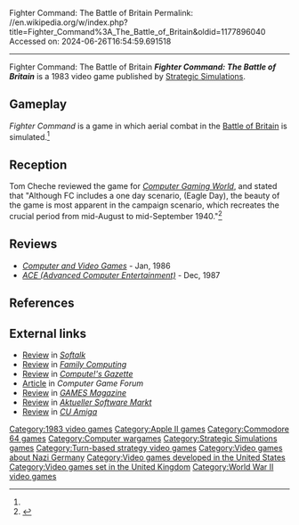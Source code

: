 Fighter Command: The Battle of Britain
Permalink: //en.wikipedia.org/w/index.php?title=Fighter_Command%3A_The_Battle_of_Britain&oldid=1177896040
Accessed on: 2024-06-26T16:54:59.691518



------
Fighter Command: The Battle of Britain
{{More footnotes needed|date=September 2023}}
{{italic title}}
{{Short description|1983 combat flight simulator}}
{{Infobox video game
| collapsible = 
| state = 
| italic title = 
| title = Fighter Command: The Battle of Britain
| image = Fighter Command cover.jpg
| alt = 
| caption = 
| developer = 
| publisher = [[Strategic Simulations]]
| series = 
| engine = 
| platforms = [[Apple II]], [[Commodore 64]]
| released = 1983
| genre = 
| modes = 
}}
'''''Fighter Command: The Battle of Britain''''' is a 1983 video game published by [[Strategic Simulations]].

==Gameplay==
''Fighter Command'' is a game in which aerial combat in the [[Battle of Britain]] is simulated.<ref name="CGW17"/>

==Reception==
Tom Cheche reviewed the game for ''[[Computer Gaming World]]'', and stated that "Although FC includes a one day scenario, (Eagle Day), the beauty of the game is most apparent in the campaign scenario, which recreates the crucial period from mid-August to mid-September 1940."<ref name="CGW17">{{cite magazine |last=Cheche |first=Tom |title=Fighter Command! |magazine=Computer Gaming World |date=August 1984 |volume=1 |issue=17 |pages=24–25}}</ref>

==Reviews==
*''[[Computer and Video Games]]'' - Jan, 1986
*''[[ACE (Advanced Computer Entertainment)]]'' - Dec, 1987

==References==
{{reflist}}

==External links==
*[https://archive.org/details/softalkv3n11jul1983/page/162/mode/2up Review] in ''[[Softalk]]''
*[https://archive.org/details/family-computing-19/page/n87/mode/2up Review] in ''[[Family Computing]]''
*[https://archive.org/details/1986-03-computegazette/page/n57/mode/2up Review] in ''[[Compute!'s Gazette]]''
*[https://archive.org/details/Computer_Game_Forum_Issue_01/page/n19/mode/2up Article] in ''Computer Game Forum''
*[https://archive.org/details/games-58-1984-december/page/58/mode/2up Review] in ''[[GAMES Magazine]]''
*[https://archive.org/details/asm_magazine-1992-02/page/n15/mode/2up Review] in ''[[Aktueller Software Markt]]''
*[https://archive.org/details/CUAmigaIssue023Jan92/page/n93/mode/2up Review] in ''[[CU Amiga]]''

[[Category:1983 video games]]
[[Category:Apple II games]]
[[Category:Commodore 64 games]]
[[Category:Computer wargames]]
[[Category:Strategic Simulations games]]
[[Category:Turn-based strategy video games]]
[[Category:Video games about Nazi Germany]]
[[Category:Video games developed in the United States]]
[[Category:Video games set in the United Kingdom]]
[[Category:World War II video games]]